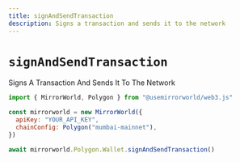 ```yaml
---
title: signAndSendTransaction
description: Signs a transaction and sends it to the network
---
```


# `signAndSendTransaction`

Signs A Transaction And Sends It To The Network

```js
import { MirrorWorld, Polygon } from "@usemirrorworld/web3.js"

const mirrorworld = new MirrorWorld({
  apiKey: "YOUR_API_KEY",
  chainConfig: Polygon("mumbai-mainnet"),
})

await mirrorworld.Polygon.Wallet.signAndSendTransaction()
```
